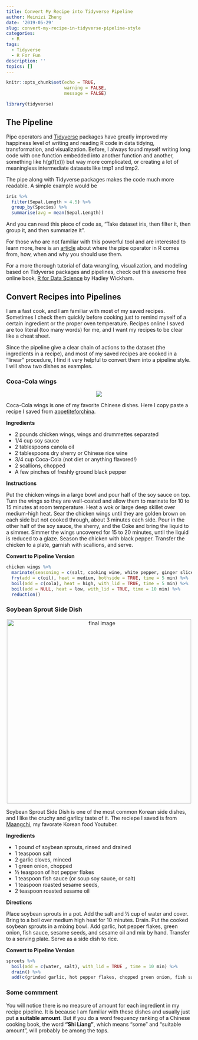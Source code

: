 ```yaml
---
title: Convert My Recipe into Tidyverse Pipeline
author: Meinizi Zheng
date: '2019-05-29'
slug: convert-my-recipe-in-tidyverse-pipeline-style
categories:
  - R
tags:
  - Tidyverse
  - R For Fun
description: ''
topics: []
---
```


```r
knitr::opts_chunk$set(echo = TRUE,
                      warning = FALSE, 
                      message = FALSE)
```

```r
library(tidyverse)
```

## The Pipeline

Pipe operators and [Tidyverse](https://www.tidyverse.org/) packages have greatly improved my happiness level of writing and reading R code in data tidying, transformation, and visualization. Before, I always found myself writing long code with one function embedded into another function and another, something like h(g(f(x))) but way more complicated, or creating a lot of meaningless intermediate datasets like tmp1 and tmp2. 

The pipe along with Tidyverse packages makes the code much more readable. A simple example would be


```r
iris %>% 
  filter(Sepal.Length > 4.5) %>% 
  group_by(Species) %>% 
  summarise(avg = mean(Sepal.Length))
```


And you can read this piece of code as, "Take dataset iris, then filter it, then group it, and then summarize it". 

For those who are not familiar with this powerful tool and are interested to learn more, here is an [article](https://www.datacamp.com/community/tutorials/pipe-r-tutorial) about where the pipe operator in R comes from, how, when and why you should use them. 
 
For a more thorough tutorial of data wrangling, visualization, and modeling based on Tidyverse packages and pipelines, check out this awesome free online book, [R for Data Science](https://r4ds.had.co.nz/pipes.html) by Hadley Wickham.


## Convert Recipes into Pipelines

I am a fast cook, and I am familiar with most of my saved recipes. Sometimes I check them quickly before cooking just to remind myself of a certain ingredient or the proper oven temperature. Recipes online I saved are too literal (too many words) for me, and I want my recipes to be clear like a cheat sheet. 

Since the pipeline give a clear chain of actions to the dataset (the ingredients in a recipe), and most of my saved recipes are cooked in a "linear" procedure, I find it very helpful to convert them into a pipeline style. 
I will show two dishes as examples.

### Coca-Cola wings

<p align="center">
![](/post/2019-05-29-convert-my-recipe-in-tidyverse-pipeline-style_files/cola_wings.jpg)
</p>

Coca-Cola wings is one of my favorite Chinese dishes. Here I copy paste a recipe I saved from [appetiteforchina](http://appetiteforchina.com/recipes/coca-cola-chicken-wings).


**Ingredients**

* 2 pounds chicken wings, wings and drummettes separated
* 1/4 cup soy sauce
* 2 tablespoons canola oil
* 2 tablespoons dry sherry or Chinese rice wine
* 3/4 cup Coca-Cola (not diet or anything flavored!)
* 2 scallions, chopped
* A few pinches of freshly ground black pepper

**Instructions**

Put the chicken wings in a large bowl and pour half of the soy sauce on top. Turn the wings so they are well-coated and allow them to marinate for 10 to 15 minutes at room temperature.
Heat a wok or large deep skillet over medium-high heat. Sear the chicken wings until they are golden brown on each side but not cooked through, about 3 minutes each side. Pour in the other half of the soy sauce, the sherry, and the Coke and bring the liquid to a simmer. Simmer the wings uncovered for 15 to 20 minutes, until the liquid is reduced to a glaze.
Season the chicken with black pepper. Transfer the chicken to a plate, garnish with scallions, and serve.


**Convert to Pipeline Version**

```r
chicken wings %>%
  marinate(seasoning = c(salt, cooking wine, white pepper, ginger slice, soy source), time = 10 min) %>%
  fry(add = c(oil), heat = medium, bothside = TRUE, time = 5 min) %>% 
  boil(add = c(cola), heat = high, with_lid = TRUE, time = 5 min) %>% 
  boil(add = NULL, heat = low, with_lid = TRUE, time = 10 min) %>% 
  reduction()
```


### Soybean Sprout Side Dish

<p align="center">
<img src="/post/2019-05-29-convert-my-recipe-in-tidyverse-pipeline-style_files/sprout_side_dish.jpg" alt="final image" width="500"/>
</p>


Soybean Sprout Side Dish is one of the most common Korean side dishes, and I like the cruchy and garlicy taste of it. The reciepe I saved is from [Maangchi](https://www.youtube.com/watch?v=NWfhIq_MiiU&feature=youtu.be), my favorate Korean food Youtuber. 

**Ingredients**

* 1 pound of soybean sprouts, rinsed and drained
* 1 teaspoon salt
* 2 garlic cloves, minced
* 1 green onion, chopped
* ½ teaspoon of hot pepper flakes
* 1 teaspoon fish sauce (or soup soy sauce, or salt)
* 1 teaspoon roasted sesame seeds,
* 2 teaspoon roasted sesame oil

**Directions**

Place soybean sprouts in a pot. Add the salt and ½ cup of water and cover. Bring to a boil over medium high heat for 10 minutes. Drain.
Put the cooked soybean sprouts in a mixing bowl. Add garlic, hot pepper flakes, green onion, fish sauce, sesame seeds, and sesame oil and mix by hand.
Transfer to a serving plate.
Serve as a side dish to rice.

**Convert to Pipeline Version**

```r
sprouts %>%
  boil(add = c(water, salt), with_lid = TRUE , time = 10 min) %>%
  drain() %>% 
  add(c(grinded garlic, hot pepper flakes, chopped green onion, fish sauce, sesame seeds, sesame oil))
```



### Some commment

You will notice there is no measure of amount for each ingredient in my recipe pipeline. It is because I am familiar with these dishes and usually just put **a suitable amount**. But if you do a word frequency ranking of a Chinese cooking book, the word **"Shi Liang"**, which means "some" and "suitable amount", will probably be among the tops. 




